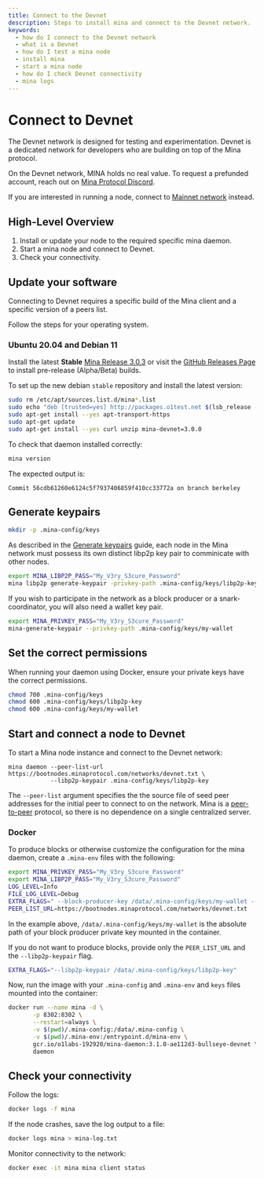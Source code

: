 ```yaml
---
title: Connect to the Devnet
description: Steps to install mina and connect to the Devnet network.
keywords:
  - how do I connect to the Devnet network
  - what is a Devnet
  - how do I test a mina node
  - install mina
  - start a mina node
  - how do I check Devnet connectivity
  - mina logs
---
```


# Connect to Devnet

The Devnet network is designed for testing and experimentation. Devnet is a dedicated network for developers who are building on top of the Mina protocol.

On the Devnet network, MINA holds no real value. To request a prefunded account, reach out on [Mina Protocol Discord](https://discord.gg/minaprotocol).

If you are interested in running a node, connect to [Mainnet network](connecting-to-the-network) instead.

## High-Level Overview

1. Install or update your node to the required specific mina daemon.
1. Start a mina node and connect to Devnet.
1. Check your connectivity.

## Update your software

Connecting to Devnet requires a specific build of the Mina client and a specific version of a peers list.

Follow the steps for your operating system.

### Ubuntu 20.04 and Debian 11

Install the latest **Stable** [Mina Release 3.0.3](https://github.com/MinaProtocol/mina/releases/tag/3.0.3) or visit the [GitHub Releases Page](https://github.com/MinaProtocol/mina/releases) to install pre-release (Alpha/Beta) builds.

To set up the new debian `stable` repository and install the latest version:

```sh
sudo rm /etc/apt/sources.list.d/mina*.list
sudo echo "deb [trusted=yes] http://packages.o1test.net $(lsb_release -cs) devnet" | sudo tee /etc/apt/sources.list.d/mina-devnet.list
sudo apt-get install --yes apt-transport-https
sudo apt-get update
sudo apt-get install --yes curl unzip mina-devnet=3.0.0
```

To check that daemon installed correctly:

```sh
mina version
```

The expected output is:

```text
Commit 56cdb61260e6124c5f7937406859f410cc33772a on branch berkeley
```

## Generate keypairs

```sh
mkdir -p .mina-config/keys
```

As described in the [Generate keypairs](/node-operators/generating-a-keypair) guide, each node in the Mina network must possess its own distinct libp2p key pair to comminicate with other nodes.

```sh
export MINA_LIBP2P_PASS="My_V3ry_S3cure_Password"
mina libp2p generate-keypair -privkey-path .mina-config/keys/libp2p-key
```

If you wish to participate in the network as a block producer or a snark-coordinator, you will also need a wallet key pair.

```sh
export MINA_PRIVKEY_PASS="My_V3ry_S3cure_Password"
mina-generate-keypair --privkey-path .mina-config/keys/my-wallet
```

## Set the correct permissions

When running your daemon using Docker, ensure your private keys have the correct permissions.

```sh
chmod 700 .mina-config/keys
chmod 600 .mina-config/keys/libp2p-key
chmod 600 .mina-config/keys/my-wallet
```

## Start and connect a node to Devnet

To start a Mina node instance and connect to the Devnet network:

```
mina daemon --peer-list-url https://bootnodes.minaprotocol.com/networks/devnet.txt \
            --libp2p-keypair .mina-config/keys/libp2p-key
```

The `--peer-list` argument specifies the the source file of seed peer addresses for the initial peer to connect to on the network. Mina is a [peer-to-peer](/glossary#peer-to-peer) protocol, so there is no dependence on a single centralized server.

### Docker

To produce blocks or otherwise customize the configuration for the mina daemon, create a `.mina-env` files with the following:

```sh
export MINA_PRIVKEY_PASS="My_V3ry_S3cure_Password"
export MINA_LIBP2P_PASS="My_V3ry_S3cure_Password"
LOG_LEVEL=Info
FILE_LOG_LEVEL=Debug
EXTRA_FLAGS=" --block-producer-key /data/.mina-config/keys/my-wallet --libp2p-keypair /data/.mina-config/keys/libp2p-key"
PEER_LIST_URL=https://bootnodes.minaprotocol.com/networks/devnet.txt
```

In the example above, `/data/.mina-config/keys/my-wallet` is the absolute path of your block producer private key mounted in the container.

If you do not want to produce blocks, provide only the `PEER_LIST_URL` and the `--libp2p-keypair` flag.
```sh
EXTRA_FLAGS="--libp2p-keypair /data/.mina-config/keys/libp2p-key"
```

Now, run the image with your `.mina-config` and `.mina-env` and `keys` files mounted into the container:

```sh
docker run --name mina -d \
       -p 8302:8302 \
       --restart=always \
       -v $(pwd)/.mina-config:/data/.mina-config \
       -v $(pwd)/.mina-env:/entrypoint.d/mina-env \
       gcr.io/o1labs-192920/mina-daemon:3.1.0-ae112d3-bullseye-devnet \
       daemon
```

## Check your connectivity

Follow the logs:

```sh
docker logs -f mina
```

If the node crashes, save the log output to a file:

```sh
docker logs mina > mina-log.txt
```

Monitor connectivity to the network:

```sh
docker exec -it mina mina client status
```

